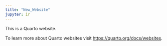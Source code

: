 ```yaml
---
title: "New_Website"
jupyter: ir
---
```


This is a Quarto website.

To learn more about Quarto websites visit <https://quarto.org/docs/websites>.
